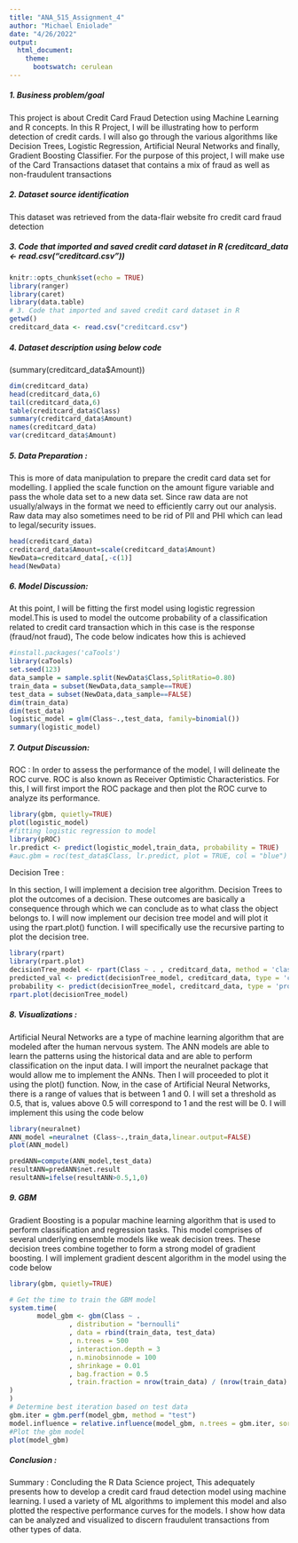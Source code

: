 ---
title: "ANA_515_Assignment_4"
author: "Michael Eniolade"
date: "4/26/2022"
output: 
  html_document:
    theme: 
      bootswatch: cerulean
---

##### 1.	Business problem/goal
This project is about Credit Card Fraud Detection using Machine Learning and R concepts. 
In this R Project, I will be illustrating how to perform detection of credit cards. 
I will also go through the various algorithms like Decision Trees, Logistic Regression, 
Artificial Neural Networks and finally, Gradient Boosting Classifier. 
For the purpose of this project, I will make use of the Card Transactions dataset that 
contains a mix of fraud as well as non-fraudulent transactions

##### 2.	Dataset source identification 
This dataset was retrieved from the data-flair website fro credit card fraud detection

##### 3. Code that imported and saved credit card dataset in R (creditcard_data <- read.csv("creditcard.csv"))

```{r setup, echo=TRUE}
knitr::opts_chunk$set(echo = TRUE)
library(ranger)
library(caret)
library(data.table)
# 3. Code that imported and saved credit card dataset in R 
getwd()
creditcard_data <- read.csv("creditcard.csv")
```
##### 4. Dataset description using below code
(summary(creditcard_data$Amount))

```{r dataExplore, echo=TRUE}
dim(creditcard_data)
head(creditcard_data,6)
tail(creditcard_data,6)
table(creditcard_data$Class)
summary(creditcard_data$Amount)
names(creditcard_data)
var(creditcard_data$Amount)
```

##### 5. Data Preparation : 
This is more of data manipulation to prepare the credit card data set for modelling. 
I applied the scale function on the amount figure variable and pass the whole data 
set to a new data set. Since raw data are not usually/always in the format we need 
to efficiently carry out our analysis. Raw data may also sometimes need to be rid 
of PII and PHI which can lead to legal/security issues.

```{r dataManipulation, echo=TRUE}
head(creditcard_data)
creditcard_data$Amount=scale(creditcard_data$Amount)
NewData=creditcard_data[,-c(1)]
head(NewData)
```
##### 6. Model Discussion:
At this point, I will be fitting the first model using logistic regression model.This is 
used to model the outcome probability of a classification related to credit card transaction
which in this case is the response (fraud/not fraud), The code below indicates how this is achieved

```{r Model, echo=TRUE}
#install.packages('caTools')
library(caTools)
set.seed(123)
data_sample = sample.split(NewData$Class,SplitRatio=0.80)
train_data = subset(NewData,data_sample==TRUE)
test_data = subset(NewData,data_sample==FALSE)
dim(train_data)
dim(test_data)
logistic_model = glm(Class~.,test_data, family=binomial())
summary(logistic_model)
```
##### 7. Output Discussion:

ROC : In order to assess the performance of the model, I will delineate the ROC curve. 
ROC is also known as Receiver Optimistic Characteristics. For this, I will first import
the ROC package and then plot the ROC curve to analyze its performance.

```{r Plot, echo=TRUE}
library(gbm, quietly=TRUE)
plot(logistic_model)
#fitting logistic regression to model
library(pROC)
lr.predict <- predict(logistic_model,train_data, probability = TRUE)
#auc.gbm = roc(test_data$Class, lr.predict, plot = TRUE, col = "blue")
```

Decision Tree :

In this section, I will implement a decision tree algorithm. Decision Trees 
to plot the outcomes of a decision. These outcomes are basically a consequence
through which we can conclude as to what class the object belongs to. I will 
now implement our decision tree model and will plot it using the rpart.plot() 
function. I will specifically use the recursive parting to plot the decision tree.

```{r DecTree, echo=TRUE}
library(rpart)
library(rpart.plot)
decisionTree_model <- rpart(Class ~ . , creditcard_data, method = 'class')
predicted_val <- predict(decisionTree_model, creditcard_data, type = 'class')
probability <- predict(decisionTree_model, creditcard_data, type = 'prob')
rpart.plot(decisionTree_model)
```

##### 8. Visualizations :

Artificial Neural Networks are a type of machine learning algorithm that are modeled after the human nervous system. The ANN models are able to learn the patterns using the historical data and are able to perform classification on the input data. I will import the neuralnet package that would allow me to implement the ANNs. Then I will proceeded to plot it using the plot() function. Now, in the case of Artificial Neural Networks, there is a range of values that is between 1 and 0. I will set a threshold as 0.5, that is, values above 0.5 will correspond to 1 and the rest will be 0. I will implement this using the code below

```{r ANC, echo=TRUE}
library(neuralnet)
ANN_model =neuralnet (Class~.,train_data,linear.output=FALSE)
plot(ANN_model)

predANN=compute(ANN_model,test_data)
resultANN=predANN$net.result
resultANN=ifelse(resultANN>0.5,1,0)
```

##### 9. GBM

Gradient Boosting is a popular machine learning algorithm that is used to perform classification and regression tasks. This model comprises of several underlying ensemble models like weak decision trees. These decision trees combine together to form a strong model of gradient boosting. I will implement gradient descent algorithm in the model using the code below

```{r GradienBoosting, echo=TRUE}
library(gbm, quietly=TRUE)

# Get the time to train the GBM model
system.time(
       model_gbm <- gbm(Class ~ .
               , distribution = "bernoulli"
               , data = rbind(train_data, test_data)
               , n.trees = 500
               , interaction.depth = 3
               , n.minobsinnode = 100
               , shrinkage = 0.01
               , bag.fraction = 0.5
               , train.fraction = nrow(train_data) / (nrow(train_data) + nrow(test_data))
)
)
# Determine best iteration based on test data
gbm.iter = gbm.perf(model_gbm, method = "test")
model.influence = relative.influence(model_gbm, n.trees = gbm.iter, sort. = TRUE)
#Plot the gbm model
plot(model_gbm)
```

##### Conclusion : 

Summary : Concluding the R Data Science project, This adequately presents how to develop a credit card fraud detection model using machine learning. I used a variety of ML algorithms to implement this model and also plotted the respective performance curves for the models. I show how data can be analyzed and visualized to discern fraudulent transactions from other types of data.
